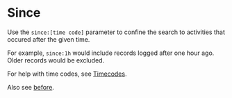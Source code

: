 # Since

Use the `since:[time code]` parameter to confine the search to activities that occured after the given time.

For example, `since:1h` would include records logged after one hour ago. Older records would be excluded.

For help with time codes, see [Timecodes](/misc/timecodes).

Also see [before](./before).